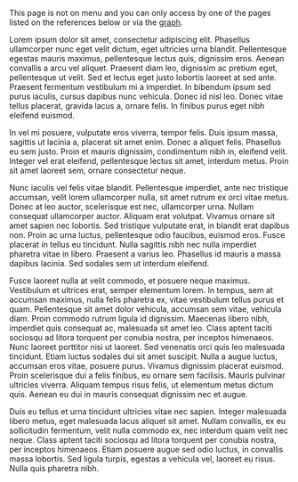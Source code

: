 
This page is not on menu and you can only access by one of the pages listed on the references below or via the [graph](/graph).

Lorem ipsum dolor sit amet, consectetur adipiscing elit. Phasellus ullamcorper nunc eget velit dictum, eget ultricies urna blandit. Pellentesque egestas mauris maximus, pellentesque lectus quis, dignissim eros. Aenean convallis a arcu vel aliquet. Praesent diam leo, dignissim ac pretium eget, pellentesque ut velit. Sed et lectus eget justo lobortis laoreet at sed ante. Praesent fermentum vestibulum mi a imperdiet. In bibendum ipsum sed purus iaculis, cursus dapibus nunc vehicula. Donec id nisl leo. Donec vitae tellus placerat, gravida lacus a, ornare felis. In finibus purus eget nibh eleifend euismod.

In vel mi posuere, vulputate eros viverra, tempor felis. Duis ipsum massa, sagittis ut lacinia a, placerat sit amet enim. Donec a aliquet felis. Phasellus eu sem justo. Proin et mauris dignissim, condimentum nibh in, eleifend velit. Integer vel erat eleifend, pellentesque lectus sit amet, interdum metus. Proin sit amet laoreet sem, ornare consectetur neque.

Nunc iaculis vel felis vitae blandit. Pellentesque imperdiet, ante nec tristique accumsan, velit lorem ullamcorper nulla, sit amet rutrum ex orci vitae metus. Donec at leo auctor, scelerisque est nec, ullamcorper urna. Nullam consequat ullamcorper auctor. Aliquam erat volutpat. Vivamus ornare sit amet sapien nec lobortis. Sed tristique vulputate erat, in blandit erat dapibus non. Proin ac urna luctus, pellentesque odio faucibus, euismod eros. Fusce placerat in tellus eu tincidunt. Nulla sagittis nibh nec nulla imperdiet pharetra vitae in libero. Praesent a varius leo. Phasellus id mauris a massa dapibus lacinia. Sed sodales sem ut interdum eleifend.

Fusce laoreet nulla at velit commodo, et posuere neque maximus. Vestibulum et ultrices erat, semper elementum lorem. In tempus, sem at accumsan maximus, nulla felis pharetra ex, vitae vestibulum tellus purus et quam. Pellentesque sit amet dolor vehicula, accumsan sem vitae, vehicula diam. Proin commodo rutrum ligula id dignissim. Maecenas libero nibh, imperdiet quis consequat ac, malesuada sit amet leo. Class aptent taciti sociosqu ad litora torquent per conubia nostra, per inceptos himenaeos. Nunc laoreet porttitor nisi ut laoreet. Sed venenatis orci quis leo malesuada tincidunt. Etiam luctus sodales dui sit amet suscipit. Nulla a augue luctus, accumsan eros vitae, posuere purus. Vivamus dignissim placerat euismod. Proin scelerisque dui a felis finibus, eu ornare sem facilisis. Mauris pulvinar ultricies viverra. Aliquam tempus risus felis, ut elementum metus dictum quis. Aenean eu dui in mauris consequat dignissim nec et augue.

Duis eu tellus et urna tincidunt ultricies vitae nec sapien. Integer malesuada libero metus, eget malesuada lacus aliquet sit amet. Nullam convallis, ex eu sollicitudin fermentum, velit nulla commodo ex, nec interdum quam velit nec neque. Class aptent taciti sociosqu ad litora torquent per conubia nostra, per inceptos himenaeos. Etiam posuere augue sed odio luctus, in convallis massa lobortis. Sed ligula turpis, egestas a vehicula vel, laoreet eu risus. Nulla quis pharetra nibh.